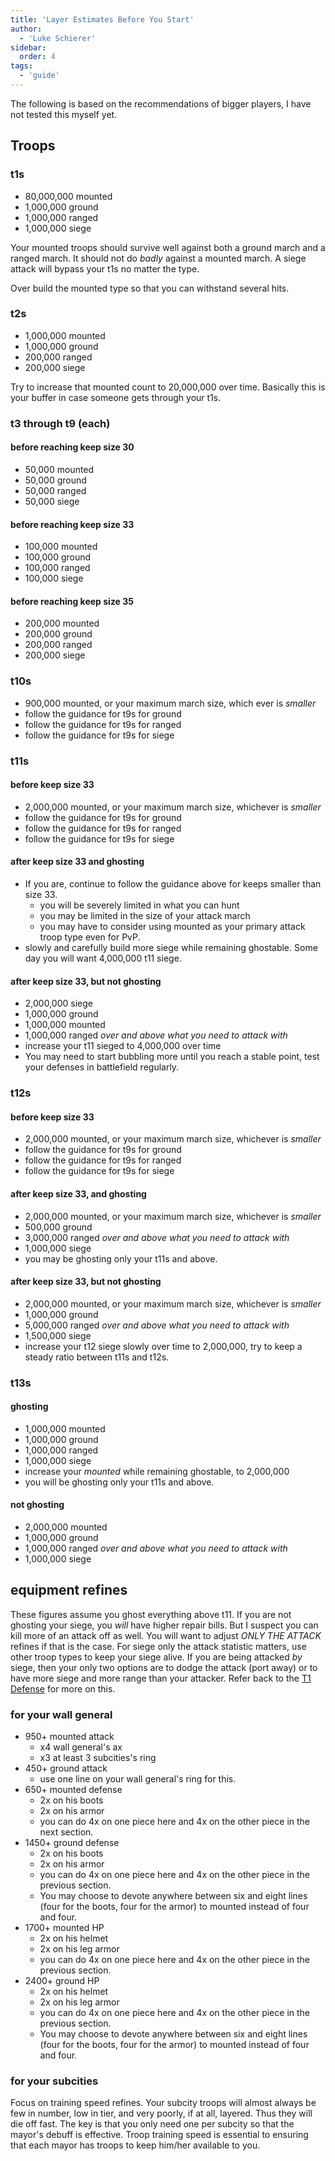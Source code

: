 ```yaml
---
title: 'Layer Estimates Before You Start'
author:
  - 'Luke Schierer'
sidebar:
  order: 4
tags:
  - 'guide'
---
```


The following is based on the recommendations of bigger players, I have not tested this myself yet.

## Troops

### t1s

* 80,000,000 mounted
* 1,000,000 ground
* 1,000,000 ranged
* 1,000,000 siege

Your mounted troops should survive well against both a ground march and a
ranged march.  It should not do *badly* against a mounted march.  A siege
attack will bypass your t1s no matter the type.

Over build the mounted type so that you can withstand several hits.

### t2s

* 1,000,000 mounted
* 1,000,000 ground
* 200,000 ranged
* 200,000 siege

Try to increase that mounted count to 20,000,000 over time. Basically this is your buffer in case someone gets through your t1s.

### t3 through t9 (each)

#### before reaching keep size 30

* 50,000 mounted
* 50,000 ground
* 50,000 ranged
* 50,000 siege

#### before reaching keep size 33

* 100,000 mounted
* 100,000 ground
* 100,000 ranged
* 100,000 siege

#### before reaching keep size 35

* 200,000 mounted
* 200,000 ground
* 200,000 ranged
* 200,000 siege

### t10s

* 900,000 mounted, or your maximum march size, which ever is *smaller*
* follow the guidance for t9s for ground
* follow the guidance for t9s for ranged
* follow the guidance for t9s for siege

### t11s

#### before keep size 33

* 2,000,000 mounted, or your maximum march size, whichever is *smaller*
* follow the guidance for t9s for ground
* follow the guidance for t9s for ranged
* follow the guidance for t9s for siege

#### after keep size 33 and ghosting

* If you are, continue to follow the guidance above for keeps smaller than size 33.
  * you will be severely limited in what you can hunt
  * you may be limited in the size of your attack march
  * you may have to consider using mounted as your primary attack troop type even for PvP.
* slowly and carefully build more siege while remaining ghostable. Some day you will want 4,000,000 t11 siege.

#### after keep size 33, but not ghosting

* 2,000,000 siege
* 1,000,000 ground
* 1,000,000 mounted
* 1,000,000 ranged *over and above what you need to attack with*
* increase your t11 sieged to 4,000,000 over time
* You may need to start bubbling more until you reach a stable point, test your defenses in battlefield regularly.

### t12s

#### before keep size 33

* 2,000,000 mounted, or your maximum march size, whichever is *smaller*
* follow the guidance for t9s for ground
* follow the guidance for t9s for ranged
* follow the guidance for t9s for siege

#### after keep size 33, and ghosting

* 2,000,000 mounted, or your maximum march size, whichever is *smaller*
* 500,000 ground
* 3,000,000 ranged *over and above what you need to attack with*
* 1,000,000 siege
* you may be ghosting only your t11s and above.

#### after keep size 33, but not ghosting

* 2,000,000 mounted, or your maximum march size, whichever is *smaller*
* 1,000,000 ground
* 5,000,000 ranged *over and above what you need to attack with*
* 1,500,000 siege
* increase your t12 siege slowly over time to 2,000,000, try to keep a steady ratio between t11s and t12s.

### t13s

#### ghosting

* 1,000,000 mounted
* 1,000,000 ground
* 1,000,000 ranged
* 1,000,000 siege
* increase your *mounted* while remaining ghostable, to 2,000,000
* you will be ghosting only your t11s and above.

#### not ghosting

* 2,000,000 mounted
* 1,000,000 ground
* 1,000,000 ranged *over and above what you need to attack with*
* 1,000,000 siege

## equipment refines

These figures assume you ghost everything above t11.  If you are not ghosting
your siege, you *will* have higher repair bills.  But I suspect you can kill
more of an attack off as well.  You will want to adjust *ONLY THE ATTACK*
refines if that is the case.  For siege only the attack statistic matters, use
other troop types to keep your siege alive.  If you are being attacked *by*
siege, then your only two options are to dodge the attack (port away) or to
have more siege and more range than your attacker.  Refer back to the [T1 Defense][] for more on this.

[T1 Defense]: <../02_t1_defense/>

### for your wall general

* 950+ mounted attack
  * x4 wall general's ax
  * x3 at least 3 subcities's ring
* 450+ ground attack
  * use one line on your wall general's ring for this.
* 650+ mounted defense
  * 2x on his boots
  * 2x on his armor
  * you can do 4x on one piece here and 4x on the other piece in the next section.
* 1450+ ground defense
  * 2x on his boots
  * 2x on his armor
  * you can do 4x on one piece here and 4x on the other piece in the previous section.
  * You may choose to devote anywhere between six and eight lines (four for the boots, four for the armor) to mounted instead of four and four.
* 1700+ mounted HP
  * 2x on his helmet
  * 2x on his leg armor
  * you can do 4x on one piece here and 4x on the other piece in the previous section.
* 2400+ ground HP
  * 2x on his helmet
  * 2x on his leg armor
  * you can do 4x on one piece here and 4x on the other piece in the previous section.
  * You may choose to devote anywhere between six and eight lines (four for the boots, four for the armor) to mounted instead of four and four.

### for your subcities

Focus on training speed refines.  Your subcity troops will almost always be few
in number, low in tier, and very poorly, if at all, layered.  Thus they will
die off fast.  The key is that you only need one per subcity so that the
mayor's debuff is effective.  Troop training speed is essential to ensuring
that each mayor has troops to keep him/her available to you.

